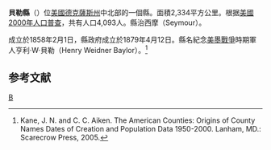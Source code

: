 {{noteTA
|T=zh-hans:贝勒县 (得克萨斯州);zh-hk:貝勒縣 (德克薩斯州);zh-tw:貝勒郡 (德克薩斯州);
}}
<!--[[File:Map_of_Texas_highlighting_Baylor_County.svg|right]]-->
{{Infobox U.S. County
| county =  貝勒縣           <!-- the word "County" should appear here. Type "Washington County", not "Washington" -->
| state = 德克薩斯州
| en county =  Baylor County           <!-- the word "County" should appear here. Type "Washington County", not "Washington" -->
| en state = Texas
| seal =               <!-- image of county seal -->
| founded year =       <!-- if you include a reference, the year's wikilink won't work so add the [[|]] to the year -->
| founded date =       <!-- optional, syntax is: February 1 -->
| seat wl =    Seymour        <!-- county seat; the WikiLink is created for you: "City" results in "[[City,_State|City]]" -->
| largest city wl =    <!-- largest city; the WikiLink is created for you: "City" results in "[[City,_State|City]]" -->
| area mi = 901
| area km = 2,334
| area land mi = 871
| area land km = 2,255
| area water mi = 30
| area water km = 78
| area percentage = 3.36%
| census yr = 2000
| pop = 4,093
| density mi = 5
| density km = 2
| time zone = Central
| UTC offset =  -6    <!-- example: time zone = Central; UTC offset = -6; DST offset = -5  -->
| DST offset = -5
| footnotes = 
| web =
| named for =[[Henry_Weidner_Baylor|Henry Weidner Baylor]]
}}
'''貝勒縣'''（{{lang-en|Baylor County}}）位[[美國|美國]][[德克薩斯州|德克薩斯州]]中北部的一個縣。面積2,334平方公里。根据[[美國2000年人口普查|美國2000年人口普查]]，共有人口4,093人。縣治西摩（Seymour）。

成立於1858年2月1日，縣政府成立於1879年4月12日。縣名紀念[[美墨戰爭|美墨戰爭]]時期軍人亨利·W·貝勒（Henry Weidner Baylor）。<ref>Kane, J. N. and C. C. Aiken. The American Counties: Origins of County Names Dates of Creation and Population Data 1950-2000. Lanham, MD.: Scarecrow Press, 2005.</ref>

== 参考文献 ==
<div class="references-small">
<references />
</div>
{{Texas-stub}}
{{Texas}}

[[Category:得克萨斯州行政区划|B]]